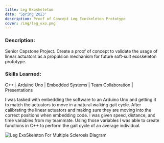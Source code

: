 ```yaml
---
title: Leg Exoskeleton 
date: 'Spring 2023'
description: Proof of Concept Leg Exoskeleton Prototype
cover: /img/leg_exo.png
---
```


### Description: 
Senior Capstone Project. Create a proof of concept to validate the usage of linear actuators as a propulsion mechanism for future soft-suit exoskeleton prototype.

### Skills Learned: 

C++ | Arduino Uno | Embedded Systems | Team Collaboration | Presentations

I was tasked with embedding the software to an Arduino Uno and getting it to match the actuators to move in a natural walking gait cycle. After calibrating the linear actuators and making sure they are moving into the correct positions when embedding code. I was given speed, distance, and time variables from my teammate. Using those variables I was able to create functions in C++ to perform the gait cycle of an average individual. 

![Leg ExoSkeleton For Multiple Sclerosis Diagram](/img/leg_exo.png)
